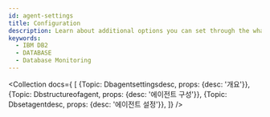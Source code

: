 ```yaml
---
id: agent-settings
title: Configuration
description: Learn about additional options you can set through the whatap.conf file on the database agent server.
keywords:
  - IBM DB2
  - DATABASE
  - Database Monitoring
---
```



<Collection docs={
  [
    {Topic: Dbagentsettingsdesc, props: {desc: '개요'}},
    {Topic: Dbstructureofagent, props: {desc: '에이전트 구성'}},
    {Topic: Dbsetagentdesc, props: {desc: '에이전트 설정'}},
  ]}
/>

<DocCardList/>
